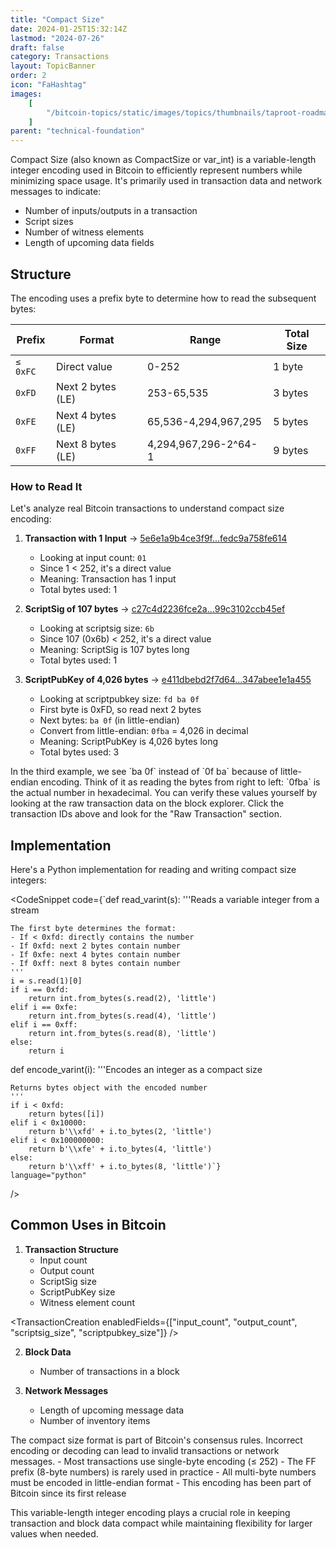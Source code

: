 ```yaml
---
title: "Compact Size"
date: 2024-01-25T15:32:14Z
lastmod: "2024-07-26"
draft: false
category: Transactions
layout: TopicBanner
order: 2
icon: "FaHashtag"
images:
    [
        "/bitcoin-topics/static/images/topics/thumbnails/taproot-roadmap-thumbnail.webp"
    ]
parent: "technical-foundation"
---
```


Compact Size (also known as CompactSize or var_int) is a variable-length integer encoding used in Bitcoin to efficiently represent numbers while minimizing space usage. It's primarily used in transaction data and network messages to indicate:

- Number of inputs/outputs in a transaction
- Script sizes
- Number of witness elements
- Length of upcoming data fields

## Structure

The encoding uses a prefix byte to determine how to read the subsequent bytes:

<div className="overflow-x-auto">
  <table className="min-w-full bg-white dark:bg-gray-900 rounded-lg overflow-hidden">
    <thead className="bg-orange-100 dark:bg-orange-900">
      <tr>
        <th className="px-6 py-3 text-left text-sm font-semibold">Prefix</th>
        <th className="px-6 py-3 text-left text-sm font-semibold">Format</th>
        <th className="px-6 py-3 text-left text-sm font-semibold">Range</th>
        <th className="px-6 py-3 text-left text-sm font-semibold">Total Size</th>
      </tr>
    </thead>
    <tbody className="divide-y divide-gray-200 dark:divide-gray-800">
      <tr className="hover:bg-gray-100 dark:hover:bg-gray-800">
        <td className="px-6 py-4 whitespace-nowrap"><code>≤ 0xFC</code></td>
        <td className="px-6 py-4">Direct value</td>
        <td className="px-6 py-4">0-252</td>
        <td className="px-6 py-4">1 byte</td>
      </tr>
      <tr className="hover:bg-gray-100 dark:hover:bg-gray-800">
        <td className="px-6 py-4 whitespace-nowrap"><code>0xFD</code></td>
        <td className="px-6 py-4">Next 2 bytes (LE)</td>
        <td className="px-6 py-4">253-65,535</td>
        <td className="px-6 py-4">3 bytes</td>
      </tr>
      <tr className="hover:bg-gray-100 dark:hover:bg-gray-800">
        <td className="px-6 py-4 whitespace-nowrap"><code>0xFE</code></td>
        <td className="px-6 py-4">Next 4 bytes (LE)</td>
        <td className="px-6 py-4">65,536-4,294,967,295</td>
        <td className="px-6 py-4">5 bytes</td>
      </tr>
      <tr className="hover:bg-gray-100 dark:hover:bg-gray-800">
        <td className="px-6 py-4 whitespace-nowrap"><code>0xFF</code></td>
        <td className="px-6 py-4">Next 8 bytes (LE)</td>
        <td className="px-6 py-4">4,294,967,296-2^64-1</td>
        <td className="px-6 py-4">9 bytes</td>
      </tr>
    </tbody>
  </table>
</div>

### How to Read It

Let's analyze real Bitcoin transactions to understand compact size encoding:

1. **Transaction with 1 Input**
   -> <a href="https://mempool.space/tx/5e6e1a9b4ce3f9f39467d7129e3ecfbe6c81c08dd377aac666fedc9a758fe614" target="_blank">5e6e1a9b4ce3f9f...fedc9a758fe614</a>
   - Looking at input count: `01`
   - Since 1 < 252, it's a direct value
   - Meaning: Transaction has 1 input
   - Total bytes used: 1

2. **ScriptSig of 107 bytes**
   -> <a href="https://mempool.space/tx/c27c4d2236fce2a7542e024408d7f89b95e50e42a2c3d10be499c3102ccb45ef" target="_blank">c27c4d2236fce2a...99c3102ccb45ef</a>
   - Looking at scriptsig size: `6b`
   - Since 107 (0x6b) < 252, it's a direct value
   - Meaning: ScriptSig is 107 bytes long
   - Total bytes used: 1

3. **ScriptPubKey of 4,026 bytes**
   -> <a href="https://mempool.space/tx/e411dbebd2f7d64dafeef9b14b5c59ec60c36779d43f850e5e347abee1e1a455" target="_blank">e411dbebd2f7d64...347abee1e1a455</a>
   - Looking at scriptpubkey size: `fd ba 0f`
   - First byte is 0xFD, so read next 2 bytes
   - Next bytes: `ba 0f` (in little-endian)
   - Convert from little-endian: `0fba` = 4,026 in decimal
   - Meaning: ScriptPubKey is 4,026 bytes long
   - Total bytes used: 3

<ExpandableAlert title="Understanding Little-Endian" type="info">
    In the third example, we see `ba 0f` instead of `0f ba` because of little-endian encoding.
    Think of it as reading the bytes from right to left: `0fba` is the actual number in hexadecimal.
</ExpandableAlert>

<ExpandableAlert title="Tip" type="warning">
    You can verify these values yourself by looking at the raw transaction data on the block explorer.
    Click the transaction IDs above and look for the "Raw Transaction" section.
</ExpandableAlert>

## Implementation

Here's a Python implementation for reading and writing compact size integers:

<CodeSnippet
    code={`def read_varint(s):
    '''Reads a variable integer from a stream
    
    The first byte determines the format:
    - If < 0xfd: directly contains the number
    - If 0xfd: next 2 bytes contain number
    - If 0xfe: next 4 bytes contain number 
    - If 0xff: next 8 bytes contain number
    '''
    i = s.read(1)[0]
    if i == 0xfd:
        return int.from_bytes(s.read(2), 'little')
    elif i == 0xfe:
        return int.from_bytes(s.read(4), 'little')
    elif i == 0xff:
        return int.from_bytes(s.read(8), 'little')
    else:
        return i

def encode_varint(i):
    '''Encodes an integer as a compact size
    
    Returns bytes object with the encoded number
    '''
    if i < 0xfd:
        return bytes([i])
    elif i < 0x10000:
        return b'\\xfd' + i.to_bytes(2, 'little')
    elif i < 0x100000000:
        return b'\\xfe' + i.to_bytes(4, 'little')
    else:
        return b'\\xff' + i.to_bytes(8, 'little')`}
    language="python"
/>

## Common Uses in Bitcoin

1. **Transaction Structure**
   - Input count
   - Output count
   - ScriptSig size
   - ScriptPubKey size
   - Witness element count

<TransactionCreation enabledFields={["input_count", "output_count", "scriptsig_size", "scriptpubkey_size"]} />

2. **Block Data**
   - Number of transactions in a block

3. **Network Messages**
   - Length of upcoming message data
   - Number of inventory items


<ExpandableAlert title="Warning" type="warning">
    The compact size format is part of Bitcoin's consensus rules. Incorrect encoding
    or decoding can lead to invalid transactions or network messages.
</ExpandableAlert>

<ExpandableAlert title="Important Notes" type="info">
    - Most transactions use single-byte encoding (≤ 252)
    - The FF prefix (8-byte numbers) is rarely used in practice
    - All multi-byte numbers must be encoded in little-endian format
    - This encoding has been part of Bitcoin since its first release
</ExpandableAlert>

This variable-length integer encoding plays a crucial role in keeping transaction and block data compact while maintaining flexibility for larger values when needed.
